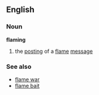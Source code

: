 ==English==
===Noun===
'''flaming'''
#{{Internet}} the [[posting]] of a [[flame]] [[message]]
===See also===
*[[flame war]]
*[[flame bait]]
